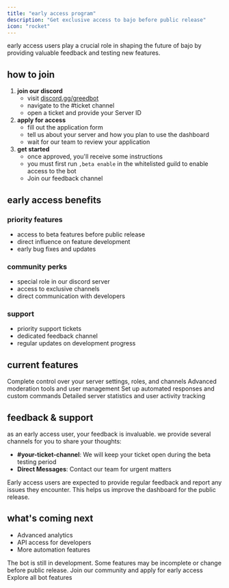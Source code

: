 ```yaml
---
title: "early access program"
description: "Get exclusive access to bajo before public release"
icon: "rocket"
---
```


early access users play a crucial role in shaping the future of bajo by providing valuable feedback and testing new features.

## how to join

1. **join our discord**
   - visit [discord.gg/greedbot](https://discord.gg/greedbot)
   - navigate to the #ticket channel
   - open a ticket and provide your Server ID
2. **apply for access**
   - fill out the application form
   - tell us about your server and how you plan to use the dashboard
   - wait for our team to review your application
3. **get started**
   - once approved, you'll receive some instructions
   - you must first run `,beta enable` in the whitelisted guild to enable access to the bot
   - Join our feedback channel

## early access benefits

### priority features

- access to beta features before public release
- direct influence on feature development
- early bug fixes and updates

### community perks

- special role in our discord server
- access to exclusive channels
- direct communication with developers

### support

- priority support tickets
- dedicated feedback channel
- regular updates on development progress

## current features

<CardGroup cols={2}>
  <Card title="Server Management" icon="server">
    Complete control over your server settings, roles, and channels
  </Card>
  <Card title="Moderation" icon="shield">
    Advanced moderation tools and user management
  </Card>
  <Card title="Automation" icon="zap">
    Set up automated responses and custom commands
  </Card>
  <Card title="Analytics" icon="chart-bar">
    Detailed server statistics and user activity tracking
  </Card>
</CardGroup>

## feedback & support

as an early access user, your feedback is invaluable. we provide several channels for you to share your thoughts:

- **#your-ticket-channel**: We will keep your ticket open during the beta testing period
- **Direct Messages**: Contact our team for urgent matters

<Note>
  Early access users are expected to provide regular feedback and report any issues they encounter. This helps us improve the dashboard for the public release.
</Note>

## what's coming next

- Advanced analytics
- API access for developers
- More automation features

<Warning>
  The bot is still in development. Some features may be incomplete or change before public release.
</Warning>

<CardGroup cols={2}>
  <Card title="Join Discord" icon="discord" href="https://discord.gg/greedbot">
    Join our community and apply for early access
  </Card>
  <Card title="View Features" icon="list" href="features">
    Explore all bot features
  </Card>
</CardGroup>